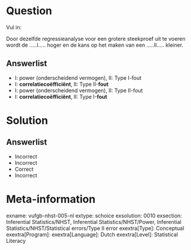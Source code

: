 Question
========
  
Vul in: 

Door dezelfde regressieanalyse voor een grotere steekproef uit te voeren wordt de .….I…..  hoger en de kans op het maken van een …..II….. kleiner.
  
Answerlist
----------
* I: power (onderscheidend vermogen),  II: Type I-fout
* I: **correlatiecoëfficiënt**,    II: Type II-**fout**
* I: power (onderscheidend vermogen),  II: Type II-fout
* I: **correlatiecoëfficiënt**,    II: Type I-**fout**


Solution
========

Answerlist
----------
* Incorrect
* Incorrect
* Correct
* Incorrect

Meta-information
================
exname: vufgb-nhst-005-nl
extype: schoice
exsolution: 0010
exsection: Inferential Statistics/NHST, Inferential Statistics/NHST/Power, Inferential Statistics/NHST/Statistical errors/Type II error
exextra[Type]: Conceptual
exextra[Program]: 
exextra[Language]: Dutch
exextra[Level]: Statistical Literacy